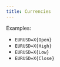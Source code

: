 ---
title: Currencies
---

Examples:

- `EURUSD=X{Open}`
- `EURUSD=X{High}`
- `EURUSD=X{Low}`
- `EURUSD=X{Close}`
